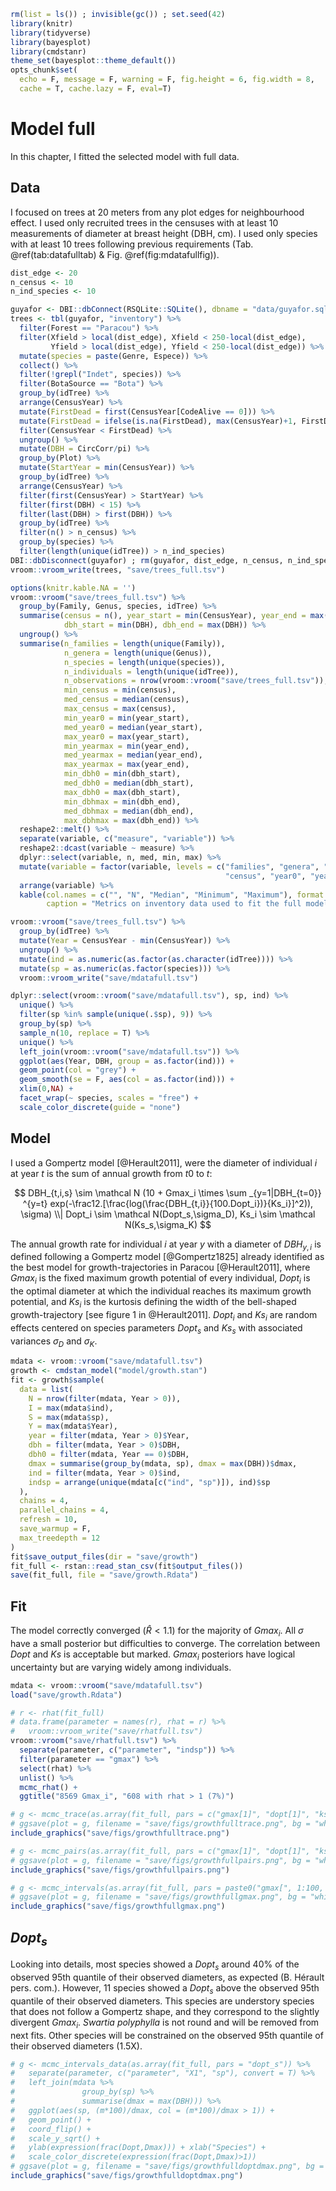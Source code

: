 ```r
rm(list = ls()) ; invisible(gc()) ; set.seed(42)
library(knitr)
library(tidyverse)
library(bayesplot)
library(cmdstanr)
theme_set(bayesplot::theme_default())
opts_chunk$set(
  echo = F, message = F, warning = F, fig.height = 6, fig.width = 8,
  cache = T, cache.lazy = F, eval=T)
```

# Model full

In this chapter, I fitted the selected model with full data.

## Data

I focused on trees at 20 meters from any plot edges for neighbourhood effect.
I used only recruited trees in the censuses with at least 10 measurements of diameter at breast height (DBH, cm).
I used only species with at least 10 trees following previous requirements (Tab. \@ref(tab:datafulltab) & Fig. \@ref(fig:mdatafullfig)).

```r
dist_edge <- 20
n_census <- 10
n_ind_species <- 10
```

```r
guyafor <- DBI::dbConnect(RSQLite::SQLite(), dbname = "data/guyafor.sql")
trees <- tbl(guyafor, "inventory") %>% 
  filter(Forest == "Paracou") %>% 
  filter(Xfield > local(dist_edge), Xfield < 250-local(dist_edge), 
         Yfield > local(dist_edge), Yfield < 250-local(dist_edge)) %>% 
  mutate(species = paste(Genre, Espece)) %>% 
  collect() %>% 
  filter(!grepl("Indet", species)) %>% 
  filter(BotaSource == "Bota") %>% 
  group_by(idTree) %>% 
  arrange(CensusYear) %>% 
  mutate(FirstDead = first(CensusYear[CodeAlive == 0])) %>% 
  mutate(FirstDead = ifelse(is.na(FirstDead), max(CensusYear)+1, FirstDead)) %>% 
  filter(CensusYear < FirstDead) %>% 
  ungroup() %>% 
  mutate(DBH = CircCorr/pi) %>% 
  group_by(Plot) %>% 
  mutate(StartYear = min(CensusYear)) %>% 
  group_by(idTree) %>% 
  arrange(CensusYear) %>% 
  filter(first(CensusYear) > StartYear) %>% 
  filter(first(DBH) < 15) %>% 
  filter(last(DBH) > first(DBH)) %>% 
  group_by(idTree) %>% 
  filter(n() > n_census) %>% 
  group_by(species) %>% 
  filter(length(unique(idTree)) > n_ind_species)
DBI::dbDisconnect(guyafor) ; rm(guyafor, dist_edge, n_census, n_ind_species)
vroom::vroom_write(trees, "save/trees_full.tsv")
```

```r
options(knitr.kable.NA = '')
vroom::vroom("save/trees_full.tsv") %>% 
  group_by(Family, Genus, species, idTree) %>% 
  summarise(census = n(), year_start = min(CensusYear), year_end = max(CensusYear),
            dbh_start = min(DBH), dbh_end = max(DBH)) %>% 
  ungroup() %>% 
  summarise(n_families = length(unique(Family)),
            n_genera = length(unique(Genus)),
            n_species = length(unique(species)),
            n_individuals = length(unique(idTree)),
            n_observations = nrow(vroom::vroom("save/trees_full.tsv")),
            min_census = min(census),
            med_census = median(census),
            max_census = max(census),
            min_year0 = min(year_start),
            med_year0 = median(year_start),
            max_year0 = max(year_start),
            min_yearmax = min(year_end),
            med_yearmax = median(year_end),
            max_yearmax = max(year_end),
            min_dbh0 = min(dbh_start),
            med_dbh0 = median(dbh_start),
            max_dbh0 = max(dbh_start),
            min_dbhmax = min(dbh_end),
            med_dbhmax = median(dbh_end),
            max_dbhmax = max(dbh_end)) %>% 
  reshape2::melt() %>% 
  separate(variable, c("measure", "variable")) %>% 
  reshape2::dcast(variable ~ measure) %>% 
  dplyr::select(variable, n, med, min, max) %>% 
  mutate(variable = factor(variable, levels = c("families", "genera", "species", "individuals", "observations",
                                                "census", "year0", "yearmax", "dbh0", "dbhmax"))) %>% 
  arrange(variable) %>% 
  kable(col.names = c("", "N", "Median", "Minimum", "Maximum"), format.args = list(big.mark = " "), digits = 0,
        caption = "Metrics on inventory data used to fit the full model including sample size (N), memdian, minimum and maximum values for families, genera, species, individuals, observations, cenusus, recruitment year (year0), last censused year (yearmax), recruitment diameter (dbh0) and last censused diameter (dbhmax).")  
```


```r
vroom::vroom("save/trees_full.tsv") %>% 
  group_by(idTree) %>% 
  mutate(Year = CensusYear - min(CensusYear)) %>%
  ungroup() %>% 
  mutate(ind = as.numeric(as.factor(as.character(idTree)))) %>% 
  mutate(sp = as.numeric(as.factor(species))) %>% 
  vroom::vroom_write("save/mdatafull.tsv")
```

```r
dplyr::select(vroom::vroom("save/mdatafull.tsv"), sp, ind) %>% 
  unique() %>% 
  filter(sp %in% sample(unique(.$sp), 9)) %>% 
  group_by(sp) %>% 
  sample_n(10, replace = T) %>%
  unique() %>% 
  left_join(vroom::vroom("save/mdatafull.tsv")) %>% 
  ggplot(aes(Year, DBH, group = as.factor(ind))) +
  geom_point(col = "grey") +
  geom_smooth(se = F, aes(col = as.factor(ind))) +
  xlim(0,NA) +
  facet_wrap(~ species, scales = "free") +
  scale_color_discrete(guide = "none")  
```

## Model

I used a Gompertz model [@Herault2011], were the diameter of individual $i$ at year $t$ is the sum of annual growth from $t0$ to $t$:

$$  DBH_{t,i,s} \sim \mathcal N  (10 + Gmax_i \times \sum _{y=1|DBH_{t=0}} ^{y=t} exp(-\frac12.[\frac{log(\frac{DBH_{t,i}}{100.Dopt_i})}{Ks_i}]^2)), \sigma) \\| Dopt_i \sim \mathcal N(Dopt_s,\sigma_D), Ks_i \sim \mathcal N(Ks_s,\sigma_K) $$

The annual growth rate for individual $i$ at year $y$ with a diameter of $DBH_{y,i}$ is defined following a Gompertz model [@Gompertz1825] already identified as the best model for growth-trajectories in Paracou [@Herault2011],
where $Gmax_i$ is the fixed maximum growth potential of every individual,
$Dopt_i$ is the optimal diameter at which the individual reaches its maximum growth potential,
and $Ks_i$ is the kurtosis defining the width of the bell-shaped growth-trajectory [see figure 1 in @Herault2011].
$Dopt_i$ and $Ks_i$ are random effects centered on species parameters $Dopt_s$ and $Ks_s$ with associated variances $\sigma_D$ and $\sigma_K$.

```r
mdata <- vroom::vroom("save/mdatafull.tsv")
growth <- cmdstan_model("model/growth.stan")
fit <- growth$sample(
  data = list(
    N = nrow(filter(mdata, Year > 0)),
    I = max(mdata$ind),
    S = max(mdata$sp),
    Y = max(mdata$Year),
    year = filter(mdata, Year > 0)$Year,
    dbh = filter(mdata, Year > 0)$DBH,
    dbh0 = filter(mdata, Year == 0)$DBH,
    dmax = summarise(group_by(mdata, sp), dmax = max(DBH))$dmax,
    ind = filter(mdata, Year > 0)$ind,
    indsp = arrange(unique(mdata[c("ind", "sp")]), ind)$sp
  ),
  chains = 4, 
  parallel_chains = 4,
  refresh = 10,
  save_warmup = F,
  max_treedepth = 12
)
fit$save_output_files(dir = "save/growth")
fit_full <- rstan::read_stan_csv(fit$output_files())
save(fit_full, file = "save/growth.Rdata") 
```

## Fit

The model correctly converged ($\hat R < 1.1$) for the majority of $Gmax_i$.
All $\sigma$ have a small posterior but difficulties to converge.
The correlation between $Dopt$ and $Ks$ is acceptable but marked.
$Gmax_i$ posteriors have logical uncertainty but are varying widely among individuals.

```r
mdata <- vroom::vroom("save/mdatafull.tsv")
load("save/growth.Rdata")
```

```r
# r <- rhat(fit_full)
# data.frame(parameter = names(r), rhat = r) %>% 
#   vroom::vroom_write("save/rhatfull.tsv")
vroom::vroom("save/rhatfull.tsv") %>% 
  separate(parameter, c("parameter", "indsp")) %>% 
  filter(parameter == "gmax") %>% 
  select(rhat) %>% 
  unlist() %>% 
  mcmc_rhat() +
  ggtitle("8569 Gmax_i", "608 with rhat > 1 (7%)")
```

```r
# g <- mcmc_trace(as.array(fit_full, pars = c("gmax[1]", "dopt[1]", "ks[1]", "sigma", "sigmaD", "sigmaK")))
# ggsave(plot = g, filename = "save/figs/growthfulltrace.png", bg = "white")
include_graphics("save/figs/growthfulltrace.png")
```

```r
# g <- mcmc_pairs(as.array(fit_full, pars = c("gmax[1]", "dopt[1]", "ks[1]", "sigma", "sigmaD", "sigmaK")))
# ggsave(plot = g, filename = "save/figs/growthfullpairs.png", bg = "white")
include_graphics("save/figs/growthfullpairs.png")
```

```r
# g <- mcmc_intervals(as.array(fit_full, pars = paste0("gmax[", 1:100, "]")))
# ggsave(plot = g, filename = "save/figs/growthfullgmax.png", bg = "white")
include_graphics("save/figs/growthfullgmax.png")
```

## $Dopt_s$

Looking into details, most species showed a $Dopt_s$ around 40% of the observed 95th quantile of their observed diameters, as expected (B. Hérault pers. com.).
However, 11 species showed a $Dopt_s$ above the observed 95th quantile of their observed diameters.
This species are understory species that does not follow a Gompertz shape, and they correspond to the slightly divergent $Gmax_i$.
*Swartia polyphylla* is not round and will be removed from next fits.
Other species will be constrained on the observed 95th quantile of their observed diameters (1.5X).

```r
# g <- mcmc_intervals_data(as.array(fit_full, pars = "dopt_s")) %>%
#   separate(parameter, c("parameter", "X1", "sp"), convert = T) %>%
#   left_join(mdata %>%
#               group_by(sp) %>%
#               summarise(dmax = max(DBH))) %>%
#   ggplot(aes(sp, (m*100)/dmax, col = (m*100)/dmax > 1)) +
#   geom_point() +
#   coord_flip() +
#   scale_y_sqrt() +
#   ylab(expression(frac(Dopt,Dmax))) + xlab("Species") +
#   scale_color_discrete(expression(frac(Dopt,Dmax)>1))
# ggsave(plot = g, filename = "save/figs/growthfulldoptdmax.png", bg = "white")
include_graphics("save/figs/growthfulldoptdmax.png")
```
